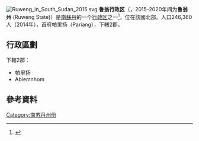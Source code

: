 [[File:Ruweng_in_South_Sudan_2015.svg|right]]
'''鲁翁行政区'''（{{lang-en|Ruweng Administrative Area}}，2015-2020年间为'''鲁翁州''' (Ruweng State)）是[[南蘇丹|南蘇丹]]的一个[[南苏丹行政区划|行政区]]之一<ref>{{cite news|url=http://www.southsudannewsagency.com/news/breaking-news/south-sudans-president-appoints-28-governors-defies-peace-agreement|title=South Sudan’s President appoints 28 Governors, defies peace agreement|date=24 December 2015|publisher=South Sudan News Agency|deadurl=yes|archiveurl=https://web.archive.org/web/20160202025755/http://www.southsudannewsagency.com/news/breaking-news/south-sudans-president-appoints-28-governors-defies-peace-agreement|archivedate=2016-02-02|df=}}</ref>，位在該國北部。人口246,360人（2014年），首府帕里扬（Pariang），下轄2郡。

== 行政區劃 ==
下轄2郡：
* 帕里扬
* Abiemnhom

== 參考資料 ==
{{reflist}}

{{南苏丹旧行政区划}}
{{SouthSudan-stub}}
{{DEFAULTSORT:Ruweng}}
[[Category:南苏丹州份|Category:南苏丹州份]]
